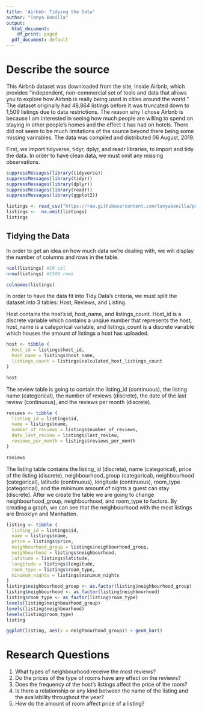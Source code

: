 ```yaml
---
title: 'Airbnb: Tidying the Data'
author: "Tanya Bonilla"
output:
  html_document:
    df_print: paged
  pdf_document: default
---
```


# Describe the source
  This Airbnb dataset was downloaded from the site, Inside Airbnb, which provides "independent, non-commercial set of tools and data that allows you to explore how Airbnb is really being used in cities around the world." The dataset originally had 48,864 listings before it was truncated down to 1,509 listings due to data restrictions. The reason why I chose Airbnb is because I am interested in seeing how much people are willing to spend on staying in other people's homes and the effect it has had on hotels.
  There did not seem to be much limitations of the source beyond there being some missing varirables.
  The data was compiled and distributed 06 August, 2019.
  
First, we import tidyverse, tidyr, dplyr, and readr libraries, to import and tidy the data. In order to have clean data, we must omit any missing observations.
```r
suppressMessages(library(tidyverse))
suppressMessages(library(tidyr))
suppressMessages(library(dplyr))
suppressMessages(library(readr))
suppressMessages(library(ggplot2))

listings <- read_csv("https://raw.githubusercontent.com/tanyabonilla/portfolio/master/listings.csv", col_types = cols())
listings <-  na.omit(listings)
listings
```
## Tidying the Data
  
  In order to get an idea on how much data we're dealing with, we will display the number of columns and rows in the table.
```r
ncol(listings) #16 col
nrow(listings) #1509 rows
```

```r
colnames(listings)
```

 In order to have the data fit into Tidy Data's criteria, we must split the dataset into 3 tables: Host, Reviews, and Listing.

  Host contains the host's id, host_name, and listings_count. Host_id is a discrete variable which contains a unqiue number that represents the host, host_name is a categorical variable, and listings_count is a discrete variable which houses the amount of listings a host has uploaded.
```r
host <- tibble (
  host_id = listings$host_id,
  host_name = listings$host_name,
  listings_count = listings$calculated_host_listings_count
)

host
```

The review table is going to contain the listing_id (continuous), the listing name (categorical), the number of reviews (discrete),
the date of the last review (continuous), and the reviews per month (discrete).
```r
reviews <- tibble (
  listing_id = listings$id,
  name = listings$name,
  number_of_reviews = listings$number_of_reviews,
  date_last_review = listings$last_review,
  reviews_per_month = listings$reviews_per_month
)

reviews
```

The listing table contains the listing_id (discrete), name (categorical), price of the listing (discrete), neighbourhood_group (categorical), neighbourhood (categorical), latitude (continuous), longitude (continuous), room_type (categorical), and the
minimum amount of nights a guest can stay (discrete). After we create the table we are going to change neighbourhood_group, neighbourhood, and room_type to factors. By creating a graph, we can see that the neighbourhood with the most listings are Brooklyn and Manhatten.
```r
listing <- tibble (
  listing_id = listings$id,
  name = listings$name,
  price = listings$price,
  neighbourhood_group = listings$neighbourhood_group,
  neighbourhood = listings$neighbourhood,
  latitude = listings$latitude,
  longitude = listings$longitude,
  room_type = listings$room_type,
  minimum_nights = listings$minimum_nights
)
listing$neighbourhood_group <- as.factor(listing$neighbourhood_group)
listing$neighbourhood <- as_factor(listing$neighbourhood)
listing$room_type <- as_factor(listing$room_type)
levels(listing$neighbourhood_group)
levels(listing$neighbourhood)
levels(listing$room_type)
listing

ggplot(listing, aes(x = neighbourhood_group)) + geom_bar()
```

# Research Questions

1. What types of neighbourhood receive the most reviews? 
2. Do the prices of the type of rooms have any effect on the reviews?
3. Does the frequency of the host's listings affect the price of the room?
4. Is there a relationship or any kind between the name of the listing and the availability throughout the year?
5. How do the amount of room affect price of a listing?